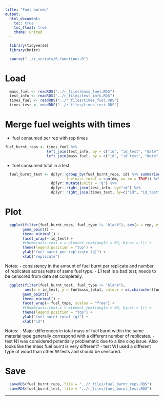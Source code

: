 ```yaml
---
title: "Fuel burned"
output:
  html_document:
    toc: true
    toc_float: true
    theme: united
---
```


```r
  library(tidyverse)
  library(knitr)
```

```r
  source("../r_scripts/R_functions.R")
```

# Load

```r
  mass_fuel <- readRDS("../r_files/mass_fuel.RDS")
  test_info <- readRDS("../r_files/test_info.RDS")
  times_fuel <- readRDS("../r_files/times_fuel.RDS")
  times_test <- readRDS("../r_files/times_test.RDS")
```

# Merge fuel weights with times

* fuel consumed per rep with rep times

```r

fuel_burnt_reps <- times_fuel %>% 
                   left_join(test_info, by = c("id", "id_test", "date")) %>%
                   left_join(mass_fuel, by = c("id", "id_test", "date", "rep", "type"))
```

* fuel consumed total in a test

```r
  fuel_burnt_test <- dplyr::group_by(fuel_burnt_reps, id) %>% summarise(
                            fuelmass_total = sum(dm, na.rm = TRUE)) %>%
                     dplyr::mutate(units = "g") %>%
                     dplyr::right_join(test_info, by="id") %>%
                     dplyr::right_join(times_test, by=c("id", "id_test", "date"))
```

# Plot

```r
  ggplot(filter(fuel_burnt_reps, fuel_type != "blank"), aes(x = rep, y = dm, colour = fuel_type)) +
        geom_point() +
        theme_minimal() + 
        facet_wrap(~ id_test) +
        #theme(axis.text.x = element_text(angle = 60, hjust = 1)) +
        theme(legend.position = "top") +
        ylab("fuel burnt per replicate (g)") +
        xlab("replicate")
```

Notes: 
- consistency in the amount of fuel burnt per replicate and number of replicates across tests of same fuel type. 
- L1 test is a bad test; needs to be censored from data set completely. 


```r
  ggplot(filter(fuel_burnt_test, fuel_type != "blank"), 
         aes(x = id_test, y = fuelmass_total, colour = as.character(fuel_quant))) +
        geom_point() +
        theme_minimal() + 
        facet_wrap(~ fuel_type, scales = "free") +
        #theme(axis.text.x = element_text(angle = 60, hjust = 1)) +
        theme(legend.position = "top") +
        ylab("fuel burnt total (g)") +
        xlab("id")
```
Notes:
- Major differences in total mass of fuel burnt within the same material type generally correspond with a different number of replicates.
- test N1 was considered potentially problematic due to a line clog issue. Also looks like the mass fuel burnt is very different? 
- test W1 used a different type of wood than other W tests and should be censored. 

# Save

```r
  saveRDS(fuel_burnt_reps, file = "../r_files/fuel_burnt_reps.RDS")
  saveRDS(fuel_burnt_test, file = "../r_files/fuel_burnt_test.RDS")
```

___

